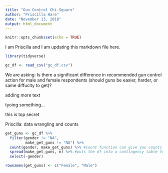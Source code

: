 ```yaml
---
title: "Gun Control Chi-Square"
author: "Priscilla Hare"
date: "November 13, 2018"
output: html_document
---
```


```r
knitr::opts_chunk$set(echo = TRUE)
```

I am Priscilla and I am updating this markdown file here. 


```r

library(tidyverse)

gc_df <- read_csv("gc_df.csv")

```

We are asking: Is there a significant difference in recommended gun control action for male and female respondents (should guns be easier, harder, or same diffuclty to get)?

adding more text

tyoing something...

this is top secret

Priscilla: data wrangling and counts
```r

get_guns <- gc_df %>% 
  filter(gender != "NA", 
         make_get_guns != "NA") %>% 
  count(gender, make_get_guns) %>% #count function can give you counts for categorical data
  spread(make_get_guns, n) %>% #puts the df into a contingency table format
  select(-gender)

rownames(get_guns) <- c("Female", "Male")


```

